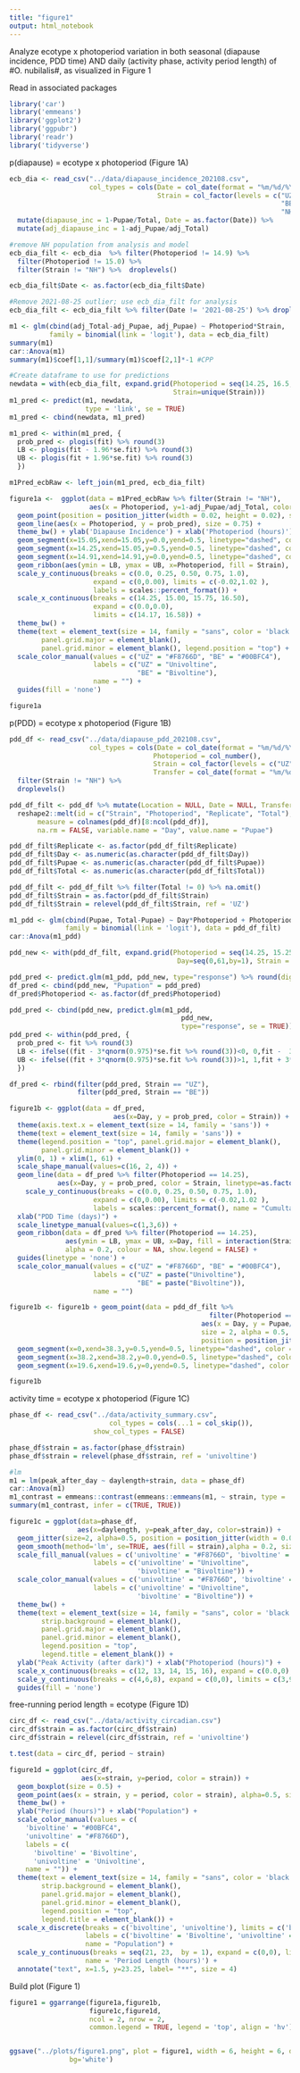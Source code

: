 ```yaml
---
title: "figure1"
output: html_notebook
---
```


Analyze ecotype x photoperiod variation in both seasonal (diapause incidence, PDD time) AND daily (activity phase, activity period length) of #O. nubilalis#, as visualized in Figure 1

Read in associated packages
```r
library('car')
library('emmeans')
library('ggplot2')
library('ggpubr')
library('readr')
library('tidyverse')

```


p(diapause) = ecotype x photoperiod (Figure 1A)
```r
ecb_dia <- read_csv("../data/diapause_incidence_202108.csv", 
                    col_types = cols(Date = col_date(format = "%m/%d/%Y"), 
                                     Strain = col_factor(levels = c("UZ", 
                                                                    "BE",
                                                                    "NH")))) %>%
  mutate(diapause_inc = 1-Pupae/Total, Date = as.factor(Date)) %>%
  mutate(adj_diapause_inc = 1-adj_Pupae/adj_Total)

#remove NH population from analysis and model
ecb_dia_filt <- ecb_dia  %>% filter(Photoperiod != 14.9) %>%
  filter(Photoperiod != 15.0) %>%
  filter(Strain != "NH") %>%  droplevels()

ecb_dia_filt$Date <- as.factor(ecb_dia_filt$Date)

#Remove 2021-08-25 outlier; use ecb_dia_filt for analysis
ecb_dia_filt <- ecb_dia_filt %>% filter(Date != '2021-08-25') %>% droplevels()

m1 <- glm(cbind(adj_Total-adj_Pupae, adj_Pupae) ~ Photoperiod*Strain,
          family = binomial(link = 'logit'), data = ecb_dia_filt)
summary(m1)
car::Anova(m1)
summary(m1)$coef[1,1]/summary(m1)$coef[2,1]*-1 #CPP

#Create dataframe to use for predictions
newdata = with(ecb_dia_filt, expand.grid(Photoperiod = seq(14.25, 16.5, by = 0.01),
                                         Strain=unique(Strain)))
m1_pred <- predict(m1, newdata,
                   type = 'link', se = TRUE)
m1_pred <- cbind(newdata, m1_pred)

m1_pred <- within(m1_pred, {
  prob_pred <- plogis(fit) %>% round(3)
  LB <- plogis(fit - 1.96*se.fit) %>% round(3)
  UB <- plogis(fit + 1.96*se.fit) %>% round(3)
  })

m1Pred_ecbRaw <- left_join(m1_pred, ecb_dia_filt)

figure1a <-  ggplot(data = m1Pred_ecbRaw %>% filter(Strain != "NH"),
                    aes(x = Photoperiod, y=1-adj_Pupae/adj_Total, color = Strain)) +
  geom_point(position = position_jitter(width = 0.02, height = 0.02), size = 2, alpha = 0.5) + 
  geom_line(aes(x = Photoperiod, y = prob_pred), size = 0.75) +
  theme_bw() + ylab('Diapause Incidence') + xlab('Photoperiod (hours)') +
  geom_segment(x=15.05,xend=15.05,y=0.0,yend=0.5, linetype="dashed", color = "black", size = 0.5) + #UZ
  geom_segment(x=14.25,xend=15.05,y=0.5,yend=0.5, linetype="dashed", color = "black", size = 0.5) + #ALL
  geom_segment(x=14.91,xend=14.91,y=0.0,yend=0.5, linetype="dashed", color = "black", size = 0.5) + #BE
  geom_ribbon(aes(ymin = LB, ymax = UB, x=Photoperiod, fill = Strain), alpha = 0.2, colour = NA) +
  scale_y_continuous(breaks = c(0.0, 0.25, 0.50, 0.75, 1.0),
                     expand = c(0,0.00), limits = c(-0.02,1.02 ),
                     labels = scales::percent_format()) +
  scale_x_continuous(breaks = c(14.25, 15.00, 15.75, 16.50),
                     expand = c(0.0,0.0),
                     limits = c(14.17, 16.58)) +
  theme_bw() + 
  theme(text = element_text(size = 14, family = "sans", color = 'black'),
        panel.grid.major = element_blank(),
        panel.grid.minor = element_blank(), legend.position = "top") +
  scale_color_manual(values = c("UZ" = "#F8766D", "BE" = "#00BFC4"),
                     labels = c("UZ" = "Univoltine",
                                "BE" = "Bivoltine"),
                     name = "") +
  guides(fill = 'none')

figure1a

```

p(PDD) = ecotype x photoperiod (Figure 1B)
```r
pdd_df <- read_csv("../data/diapause_pdd_202108.csv", 
                    col_types = cols(Date = col_date(format = "%m/%d/%Y"), 
                                    Photoperiod = col_number(), 
                                    Strain = col_factor(levels = c("UZ","BE", "NH")),
                                    Transfer = col_date(format = "%m/%d/%Y"))) %>% 
  filter(Strain != "NH") %>%
  droplevels()

pdd_df_filt <- pdd_df %>% mutate(Location = NULL, Date = NULL, Transfer = NULL) %>%
  reshape2::melt(id = c("Strain", "Photoperiod", "Replicate", "Total"),
       measure = colnames(pdd_df)[8:ncol(pdd_df)],
       na.rm = FALSE, variable.name = "Day", value.name = "Pupae")

pdd_df_filt$Replicate <- as.factor(pdd_df_filt$Replicate)
pdd_df_filt$Day <- as.numeric(as.character(pdd_df_filt$Day))
pdd_df_filt$Pupae <- as.numeric(as.character(pdd_df_filt$Pupae))
pdd_df_filt$Total <- as.numeric(as.character(pdd_df_filt$Total))

pdd_df_filt <- pdd_df_filt %>% filter(Total != 0) %>% na.omit()
pdd_df_filt$Strain = as.factor(pdd_df_filt$Strain)
pdd_df_filt$Strain = relevel(pdd_df_filt$Strain, ref = 'UZ')

m1_pdd <- glm(cbind(Pupae, Total-Pupae) ~ Day*Photoperiod + Photoperiod*Strain + Day*Strain,
              family = binomial(link = 'logit'), data = pdd_df_filt)
car::Anova(m1_pdd)

pdd_new <- with(pdd_df_filt, expand.grid(Photoperiod = seq(14.25, 15.25, by = 0.5),
                                          Day=seq(0,61,by=1), Strain = unique(Strain)))

pdd_pred <- predict.glm(m1_pdd, pdd_new, type="response") %>% round(digits = 3)
df_pred <- cbind(pdd_new, "Pupation" = pdd_pred)
df_pred$Photoperiod <- as.factor(df_pred$Photoperiod)

pdd_pred <- cbind(pdd_new, predict.glm(m1_pdd,
                                           pdd_new,
                                           type="response", se = TRUE))
pdd_pred <- within(pdd_pred, {
  prob_pred <- fit %>% round(3)
  LB <- ifelse((fit - 3*qnorm(0.975)*se.fit %>% round(3))<0, 0,fit -  3*qnorm(0.975)*se.fit %>% round(3) )
  UB <- ifelse((fit + 3*qnorm(0.975)*se.fit %>% round(3))>1, 1,fit + 3*qnorm(0.975)*se.fit %>% round(3) )
  })

df_pred <- rbind(filter(pdd_pred, Strain == "UZ"),
                 filter(pdd_pred, Strain == "BE"))

figure1b <- ggplot(data = df_pred,
                          aes(x=Day, y = prob_pred, color = Strain)) + theme_bw() +
  theme(axis.text.x = element_text(size = 14, family = 'sans')) +
  theme(text = element_text(size = 14, family = 'sans')) +
  theme(legend.position = "top", panel.grid.major = element_blank(),
        panel.grid.minor = element_blank()) +
  ylim(0, 1) + xlim(1, 61) +
  scale_shape_manual(values=c(16, 2, 4)) +
  geom_line(data = df_pred %>% filter(Photoperiod == 14.25),
            aes(x=Day, y = prob_pred, color = Strain, linetype=as.factor(Photoperiod)), size = 0.75) +
    scale_y_continuous(breaks = c(0.0, 0.25, 0.50, 0.75, 1.0),
                     expand = c(0,0.00), limits = c(-0.02,1.02 ),
                     labels = scales::percent_format(), name = "Cumultative Pupation") +
  xlab("PDD Time (days)") +
  scale_linetype_manual(values=c(1,3,6)) + 
  geom_ribbon(data = df_pred %>% filter(Photoperiod == 14.25), 
              aes(ymin = LB, ymax = UB, x=Day, fill = interaction(Strain, Photoperiod)), 
              alpha = 0.2, colour = NA, show.legend = FALSE) +
  guides(linetype = 'none') +
  scale_color_manual(values = c("UZ" = "#F8766D", "BE" = "#00BFC4"),
                     labels = c("UZ" = paste("Univoltine"),
                                "BE" = paste("Bivoltine")),
                     name = "")

figure1b <- figure1b + geom_point(data = pdd_df_filt %>%
                                                  filter(Photoperiod == 14.25),
                                                aes(x = Day, y = Pupae/Total, color = Strain),
                                                size = 2, alpha = 0.5,
                                                position = position_jitter(width = 0.05, height = 0.05)) +
  geom_segment(x=0,xend=38.3,y=0.5,yend=0.5, linetype="dashed", color = "black", size = 0.5) +
  geom_segment(x=38.2,xend=38.2,y=0.0,yend=0.5, linetype="dashed", color = "black", size = 0.5) +
  geom_segment(x=19.6,xend=19.6,y=0,yend=0.5, linetype="dashed", color = "black", size = 0.5) 

figure1b

```


activity time = ecotype x photoperiod (Figure 1C)
```r
phase_df <- read_csv("../data/activity_summary.csv", 
                         col_types = cols(...1 = col_skip()),
                     show_col_types = FALSE)

phase_df$strain = as.factor(phase_df$strain)
phase_df$strain = relevel(phase_df$strain, ref = 'univoltine')

#lm
m1 = lm(peak_after_day ~ daylength+strain, data = phase_df)
car::Anova(m1)
m1_contrast = emmeans::contrast(emmeans::emmeans(m1, ~ strain, type = 'response'), method = 'pairwise')
summary(m1_contrast, infer = c(TRUE, TRUE))

figure1c = ggplot(data=phase_df,
                 aes(x=daylength, y=peak_after_day, color=strain)) +
  geom_jitter(size=2, alpha=0.5, position = position_jitter(width = 0.04, height = 0.02)) +
  geom_smooth(method='lm', se=TRUE, aes(fill = strain),alpha = 0.2, size = 0.75) +
  scale_fill_manual(values = c('univoltine' = "#F8766D", 'bivoltine' = "#00BFC4"),
                     labels = c('univoltine' = "Univoltine",
                                'bivoltine' = "Bivoltine")) +
  scale_color_manual(values = c('univoltine' = "#F8766D", 'bivoltine' = "#00BFC4"),
                     labels = c('univoltine' = "Univoltine",
                                'bivoltine' = "Bivoltine")) +
  theme_bw() +
  theme(text = element_text(size = 14, family = "sans", color = 'black'),
        strip.background = element_blank(),
        panel.grid.major = element_blank(),
        panel.grid.minor = element_blank(),
        legend.position = "top",
        legend.title = element_blank()) +
  ylab("Peak Activity (after dark)") + xlab("Photoperiod (hours)") +
  scale_x_continuous(breaks = c(12, 13, 14, 15, 16), expand = c(0.0,0), limits = c(11.9, 16.1)) +
  scale_y_continuous(breaks = c(4,6,8), expand = c(0,0), limits = c(3,9)) +
  guides(fill = 'none')

```

free-running period length = ecotype (Figure 1D)
```r
circ_df <- read_csv("../data/activity_circadian.csv")
circ_df$strain = as.factor(circ_df$strain)
circ_df$strain = relevel(circ_df$strain, ref = 'univoltine')

t.test(data = circ_df, period ~ strain)

figure1d = ggplot(circ_df,
                  aes(x=strain, y=period, color = strain)) +
  geom_boxplot(size = 0.5) +
  geom_point(aes(x = strain, y = period, color = strain), alpha=0.5, size=2) +
  theme_bw() +
  ylab("Period (hours)") + xlab("Population") +
  scale_color_manual(values = c(
    'bivoltine' = "#00BFC4",
    'univoltine' = "#F8766D"),
    labels = c(
      'bivoltine' = 'Bivoltine',
      'univoltine' = 'Univoltine',
    name = "")) +
  theme(text = element_text(size = 14, family = "sans", color = 'black'),
        strip.background = element_blank(),
        panel.grid.major = element_blank(),
        panel.grid.minor = element_blank(),
        legend.position = "top",
        legend.title = element_blank()) +
  scale_x_discrete(breaks = c('bivoltine', 'univoltine'), limits = c('bivoltine', 'univoltine'),
                   labels = c('bivoltine' = 'Bivoltine', 'univoltine' = 'Univoltine'),
                   name = "Population") +
  scale_y_continuous(breaks = seq(21, 23,  by = 1), expand = c(0,0), limits = c(20.5,23.5),
                   name = 'Period Length (hours)') +
  annotate("text", x=1.5, y=23.25, label= "**", size = 4)

```


Build plot (Figure 1)
```r
figure1 = ggarrange(figure1a,figure1b,
                    figure1c,figure1d,
                    ncol = 2, nrow = 2,
                    common.legend = TRUE, legend = 'top', align = 'hv')


ggsave("../plots/figure1.png", plot = figure1, width = 6, height = 6, dpi = 600, units=c('in'),
               bg='white')
```

